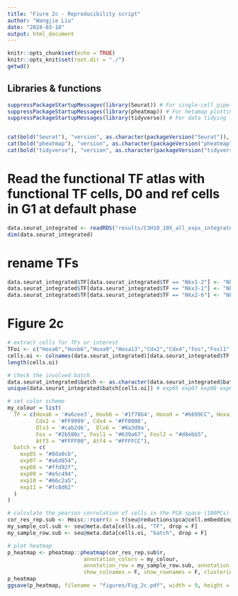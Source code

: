 ```yaml
---
title: "Fiure 2c - Reproducibility script"
author: "Wangjie Liu"
date: "2024-03-18"
output: html_document
---
```


```r
knitr::opts_chunk$set(echo = TRUE)
knitr::opts_knit$set(root.dir = "./")
getwd()
```

## Libraries & functions

```r

suppressPackageStartupMessages(library(Seurat)) # For single-cell pipeline
suppressPackageStartupMessages(library(pheatmap)) # For hetamap plotting
suppressPackageStartupMessages(library(tidyverse)) # For data tidying


cat(bold("Seurat"), "version", as.character(packageVersion("Seurat")), "\n")
cat(bold("pheatmap"), "version", as.character(packageVersion("pheatmap")), "\n")
cat(bold("tidyverse"), "version", as.character(packageVersion("tidyverse")), "\n")
```

# Read the functional TF atlas with functional TF cells, D0 and ref cells in G1 at default phase

```r
data.seurat_integrated <- readRDS("results/C3H10_10X_all_exps_integrated_functional_TF_atlas_G1_Phase.rds")
dim(data.seurat_integrated)
```


# rename TFs

```r
data.seurat_integrated$TF[data.seurat_integrated$TF == "Nkx1-2"] <- "Nkx1_2"
data.seurat_integrated$TF[data.seurat_integrated$TF == "Nkx3-1"] <- "Nkx3_1"
data.seurat_integrated$TF[data.seurat_integrated$TF == "Nkx2-6"] <- "Nkx2_6"
```

# Figure 2c

```r
# extract cells for TFs or interest
TFoi <- c("Hoxa6","Hoxb6","Hoxa9","Hoxa13","Cdx2","Cdx4","Fos","Fosl1","Fosl2","Atf3","Atf4","Dlx3","Dlx6")
cells.oi <- colnames(data.seurat_integrated)[data.seurat_integrated$TF %in% TFoi]
length(cells.oi)

# check the involved batch
data.seurat_integrated$batch <- as.character(data.seurat_integrated$batch)
unique(data.seurat_integrated$batch[cells.oi]) # exp05 exp07 exp08 exp09 exp10 exp11

# set color scheme
my_colour = list(
  TF = c(Hoxa6 = '#a6cee3', Hoxb6 = '#1f78b4', Hoxa9 = "#6699CC", Hoxa13 = "#FF9933", 
         Cdx2 = '#FF9999', Cdx4 = '#FF0000', 
         Dlx3 = '#cab2d6',  Dlx6 = '#6a3d9a', 
         Fos = "#2b580c", Fosl1 = "#639a67", Fosl2 = "#d8ebb5",
         Atf3 = "#FFFF00", Atf4 = "#FFFFCC"),
  batch = c(
    exp05 = "#8da0cb", 
    exp07 = "#a6d854", 
    exp08 = "#ffd92f",
    exp09 = "#e5c494",
    exp10 = "#66c2a5", 
    exp11 = "#fc8d62"
  )
)

# calculate the pearson correlation of cells in the PCA space (100PCs)
cor_res_rep.sub <- Hmisc::rcorr(x = t(seu@reductions$pca@cell.embeddings[cells.oi,]), type = "pearson")
my_sample_col.sub <- seu@meta.data[cells.oi, "TF", drop = F] 
my_sample_row.sub <- seu@meta.data[cells.oi, "batch", drop = F]

# plot heatmap
p_heatmap <- pheatmap::pheatmap(cor_res_rep.sub$r, 
                        annotation_colors = my_colour,
                        annotation_row = my_sample_row.sub, annotation_col = my_sample_col.sub, 
                        show_colnames = F, show_rownames = F, clustering_method = "ward.D2")
p_heatmap
ggsave(p_heatmap, filename = "figures/Fig_2c.pdf", width = 9, height = 7.5)
```
